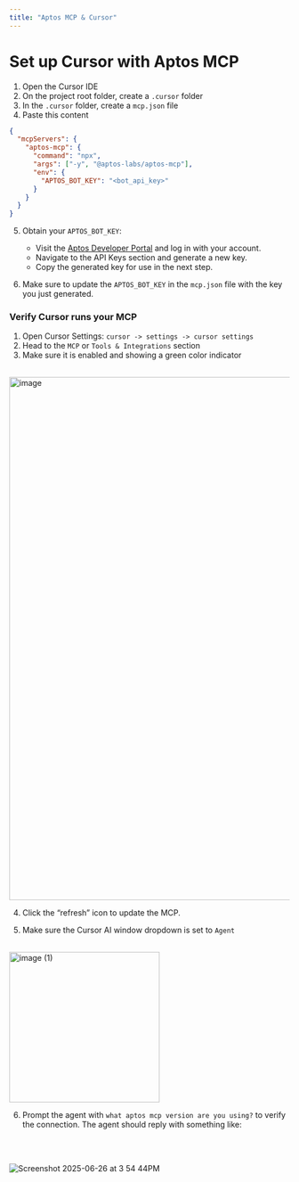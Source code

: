 ```yaml
---
title: "Aptos MCP & Cursor"
---
```


# Set up Cursor with Aptos MCP

1. Open the Cursor IDE
2. On the project root folder, create a `.cursor` folder
3. In the `.cursor` folder, create a `mcp.json` file
4. Paste this content

```json
{
  "mcpServers": {
    "aptos-mcp": {
      "command": "npx",
      "args": ["-y", "@aptos-labs/aptos-mcp"],
      "env": {
        "APTOS_BOT_KEY": "<bot_api_key>"
      }
    }
  }
}
```

5. Obtain your `APTOS_BOT_KEY`:
   - Visit the [Aptos Developer Portal](https://aptos.dev) and log in with your account.
   - Navigate to the API Keys section and generate a new key.
   - Copy the generated key for use in the next step.

6. Make sure to update the `APTOS_BOT_KEY` in the `mcp.json` file with the key you just generated.

### Verify Cursor runs your MCP

1. Open Cursor Settings: `cursor -> settings -> cursor settings`
2. Head to the `MCP` or `Tools & Integrations` section
3. Make sure it is enabled and showing a green color indicator

<br />

<img width="939" alt="image" src="https://github.com/user-attachments/assets/568600be-2a00-4381-876d-619e5771f602" />

4. Click the “refresh” icon to update the MCP.

5. Make sure the Cursor AI window dropdown is set to `Agent`

<br />

<img width="270" alt="image (1)" src="https://github.com/user-attachments/assets/957ab3eb-72ef-46ee-b129-f43ecb327158" />

6. Prompt the agent with `what aptos mcp version are you using?` to verify the connection. The agent should reply with something like:

<br />

<br />

![Screenshot 2025-06-26 at 3 54 44PM](https://github.com/user-attachments/assets/4ead13c6-1697-40e1-b4e7-0fbf7dd5f281)
